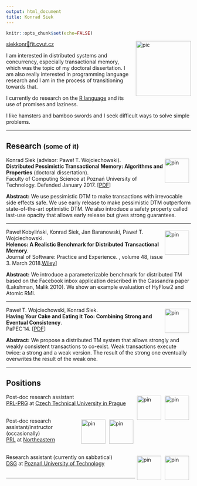 ```yaml
---
output: html_document
title: Konrad Siek
---
```


<style>
img[alt$="pin"] { width: 66px; padding: 5px; float: right; }
img[alt$="pic"] { width: 150px; float: right; vertical-align: top; padding-left: 15px;}
</style>

```r
knitr::opts_chunk$set(echo=FALSE)
```

![pic](img/photo2.jpg)
<a href="mailto:siekkonr🐒fit.cvut.cz">siekkonr🐒fit.cvut.cz</a>  

I am interested in distributed systems and concurrency, especially transactional memory, which was the topic of my doctoral dissertation. I am also really interested in programming language research and I am in the process of transitioning towards that.

I currently do research on the [R language](http://www.r-project.org) and its use of promises and laziness.  

I like hamsters and bamboo swords and I seek difficult ways to solve simple problems.

<hr/>

## Research <small>(some of it)</small>

<!--In January 2017 I defended my **PhD thesis** at Poznań University of Technology, advised by [Paweł T. Wojciechowski](http://www.cs.put.poznan.pl/pawelw). It explored the idea of using early release to improve the performance of pessimistic transactional memory.-->

![pin](img/put.png) 
Konrad Siek (advisor: Paweł T. Wojciechowski).  
**Distributed Pessimistic Transactional Memory: Algorithms and Properties** (doctoral dissertation).  
Faculty of Computing Science at Poznań University of Technology. Defended January 2017.
[[PDF](pub/dissertation.pdf)]
<!--, [TeX](pub/dissertation.tar.gz), [PUT library](https://pp-hip.pfsl.poznan.pl/ipac20/ipac.jsp?session=151C8173887J1.41469&profile=put-library&uri=link=3100007~!756389~!3100001~!3100002&aspect=basic_search&menu=search&ri=8&source=~!bpptest&term=Distributed+Pessimistic+Transactional+Memory%3A+Algorithms+and+Properties+%2F&index=ALTITLE)]-->

**Abstract:**
We use pessimistic DTM to make transactions with irrevocable side effects safe. We use early release to make pessimistic DTM outperform state-of-the-art optimistic DTM. We also introduce a safety property called last-use opacity that allows early release but gives strong guarantees.

<hr/>

![pin](img/put.png)
Paweł Kobyliński, Konrad Siek, Jan Baranowski, Paweł T. Wojciechowski.  
**Helenos: A Realistic Benchmark for Distributed Transactional Memory**.  
Journal of Software: Practice and Experience. , volume 48, issue 3. March 2018.[Wiley](http://onlinelibrary.wiley.com/doi/10.1002/spe.2548/full)]

**Abstract:**
We introduce a parameterizable benchmark for distributed TM based on the Facebook inbox application described in the Cassandra paper (Lakshman, Malik 2010). We show an example evaluation of HyFlow2 and Atomic RMI.

<hr/>

![pin](img/put.png)
Paweł T. Wojciechowski, Konrad Siek.  
**Having Your Cake and Eating it Too: Combining Strong and Eventual Consistency**.  
PaPEC'14.
[[PDF](pub/papec14.pdf)]

**Abstract:** 
We propose a distributed TM system that allows strongly and weakly consistent transactions to co-exist. Weak transactions execute twice: a strong and a weak version. The result of the strong one eventually overwrites the result of the weak one.

<hr/>

## Positions

![pin](img/cvut.jpg)
![pin](img/prl-prg-small.png) 
Post-doc research assistant    
[PRL-PRG](http://prl-prg.github.io) at [Czech Technical University in Prague](http://www.cvut.cz)  
<br/>

![pin](img/neu.png)
![pin](img/prl.png) 
Post-doc research assistant/instructor (occasionally)  
[PRL](http://prl.ccs.neu.edu) at [Northeastern](http://www.northeastern.edu)  
<br/>

![pin](img/put.png) 
![pin](img/dsg.png) 
Research assistant (currently on sabbatical)  
[DSG](http://dsg.cs.put.poznan.pl) at [Poznań University of Technology](http://www.put.poznan.pl)  
<br/>

<hr/>
<!--
## Thesis


![pin](img/put.png) 
PhD from [Poznań University of Technology](http://www.put.poznan.pl)  
Distributed Pessimistic Transactional Memory:   
Algorithms and Properties ([pdf](pub/dissertation.pdf), [tex](pub/dissertation.tar.gz))  
Advisor: [Paweł T. Wojciechowski](http://www.cs.put.poznan.pl/pawelw)  
-->